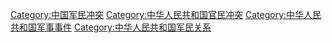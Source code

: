 [[Category:中国军民冲突|Category:中国军民冲突]]
[[Category:中华人民共和国官民冲突|Category:中华人民共和国官民冲突]]
[[Category:中华人民共和国军事事件|Category:中华人民共和国军事事件]]
[[Category:中华人民共和国军民关系|Category:中华人民共和国军民关系]]